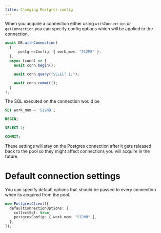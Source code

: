 ```yaml
---
title: Changing Postgres config
---
```


When you acquire a connection either using `withConnection` or `getConnection` you can specify config options which will be applied to the connection.

```typescript
await DB.withConnection(
  {
      postgresConfig: { work_mem: "512MB" },
  },
  async (conn) => {
    await conn.begin();

    await conn.query("SELECT 1;");

    await conn.commit();
  }
);
```

The SQL executed on the connection would be 
```SQL
SET work_mem = '512MB';

BEGIN;

SELECT 1;

COMMIT;
```


These settings will stay on the Postgres connection after it gets released back to the pool so they might affect connections you will acquire in the future.

# Default connection settings

You can specify default options that should be passed to every connection when its acquired from the pool.

```typescript
new PostgresClient({
  defaultConnectionOptions: {
    collectSql: true,
    postgresConfig: { work_mem: "512MB" },
  },
});
```
